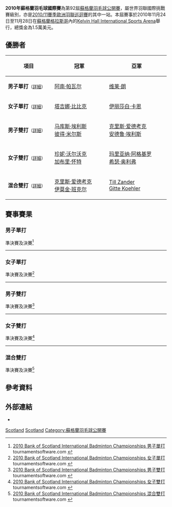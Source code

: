 {{noteTA|G1=Badminton}}
{{infobox badminton event
|name           = 2010年蘇格蘭羽毛球國際賽
|image          = 
|size           = 
|caption        =
|dates          = 2010年11月24日－11月28日
|number_edition = 第92屆
|level          = 4A
|prize_money    = 1.5萬美元
|location       = {{SCO}}[[格拉斯哥|格拉斯哥]]
|venue          = [[Kelvin_Hall_International_Sports_Arena|Kelvin Hall International Sports Arena]]
|previous       = 2009年蘇格蘭羽毛球國際賽 
|next           = 2011年蘇格蘭羽毛球國際賽
}}
'''2010年蘇格蘭羽毛球國際賽'''為第92屆[[蘇格蘭羽毛球公開賽|蘇格蘭羽毛球公開賽]]，屬世界羽聯國際挑戰賽級別，亦是[[2010/11賽季歐洲羽聯巡迴賽|2010/11賽季歐洲羽聯巡迴賽]]的其中一站。本屆賽事於2010年11月24日至11月28日在[[蘇格蘭|蘇格蘭]][[格拉斯哥|格拉斯哥]]內的[[Kelvin_Hall_International_Sports_Arena|Kelvin Hall International Sports Arena]]舉行，總獎金為1.5萬美元。

== 優勝者 ==
{| class=wikitable style="font-size:small"
!width="200"|項目
!width="250"|冠軍
!width="250"|亞軍
|-
|'''男子單打'''<small>（[[#男子單打|詳細]]）</small>
|{{flagicon|IND}} [[阿南·帕瓦尔|阿南·帕瓦尔]]
|{{flagicon|FIN}} [[维莱·朗|维莱·朗]]
|-
|'''女子單打'''<small>（[[#女子單打|詳細]]）</small>
|{{flagicon|RUS}} [[塔吉娜·比比克|塔吉娜·比比克]]
|{{flagicon|ENG}} [[伊丽莎白·卡恩|伊丽莎白·卡恩]]
|-
|'''男子雙打'''<small>（[[#男子雙打|詳細]]）</small>
|{{flagicon|ENG}} [[马库斯·埃利斯|马库斯·埃利斯]]<br/>{{flagicon|ENG}} [[彼得·米尔斯|彼得·米尔斯]]
|{{flagicon|ENG}} [[克里斯·爱德考克|克里斯·爱德考克]]<br/>{{flagicon|ENG}} [[安德鲁·埃利斯|安德鲁·埃利斯]]
|-
|'''女子雙打'''<small>（[[#女子雙打|詳細]]）</small>
|{{flagicon|ENG}} [[珍妮·沃尔沃克|珍妮·沃尔沃克]]<br/>{{flagicon|ENG}} [[加布里·怀特|加布里·怀特]]
|{{flagicon|ENG}} [[玛里亚纳·阿格基罗|玛里亚纳·阿格基罗]]<br/>{{flagicon|ENG}} [[希瑟·奥利弗|希瑟·奥利弗]]
|-
|'''混合雙打'''<small>（[[#混合雙打|詳細]]）</small>
|{{flagicon|ENG}} [[克里斯·爱德考克|克里斯·爱德考克]]<br/>{{flagicon|SCO}} [[伊莫金·班克尔|伊莫金·班克尔]]
|{{flagicon|GER}} [[Till_Zander|Till Zander]]<br/>{{flagicon|GER}} [[Gitte_Koehler|Gitte Koehler]]
|}

== 賽事賽果 ==
=== 男子單打 ===
;準決賽及決賽<ref name="MS">[http://bwf.tournamentsoftware.com/sport/draw.aspx?id=23BA6F0E-4C6B-410A-8B29-6D63AFA3E31D&draw=2 2010 Bank of Scotland International Badminton Championships 男子單打] tournamentsoftware.com {{en}}</ref>
{{4TeamBracket-Tennis3-v2
| team-width=200
| RD1-seed1=1
| RD1-team1='''{{flagicon|IND}} [[阿南·帕瓦尔|阿南·帕瓦尔]]
| RD1-score1-1='''21
| RD1-score1-2='''21
| RD1-score1-3=
| RD1-seed2=
| RD1-team2={{flagicon|DEN}} [[郭忠全|郭忠全]]
| RD1-score2-1=11
| RD1-score2-2=14
| RD1-score2-3=

| RD1-seed3=3
| RD1-team3={{flagicon|UKR}} [[德米特罗·扎瓦德斯基|德米特罗·扎瓦德斯基]]
| RD1-score3-1=15
| RD1-score3-2=15
| RD1-score3-3=
| RD1-seed4=2
| RD1-team4='''{{flagicon|FIN}} [[维莱·朗|维莱·朗]]
| RD1-score4-1='''21
| RD1-score4-2='''21
| RD1-score4-3=

| RD2-seed1=1
| RD2-team1='''{{flagicon|IND}} [[阿南·帕瓦尔|阿南·帕瓦尔]]
| RD2-score1-1='''21
| RD2-score1-2='''21
| RD2-score1-3=
| RD2-seed2=2
| RD2-team2={{flagicon|FIN}} [[维莱·朗|维莱·朗]]
| RD2-score2-1=9
| RD2-score2-2=10
| RD2-score2-3=
}}
----
=== 女子單打 ===
;準決賽及決賽<ref name="WS">[http://bwf.tournamentsoftware.com/sport/draw.aspx?id=23BA6F0E-4C6B-410A-8B29-6D63AFA3E31D&draw=3 2010 Bank of Scotland International Badminton Championships 女子單打] tournamentsoftware.com {{en}}</ref>
{{4TeamBracket-Tennis3-v2
| team-width=200
| RD1-seed1=1
| RD1-team1='''{{flagicon|ENG}} [[伊丽莎白·卡恩|伊丽莎白·卡恩]]
| RD1-score1-1='''21
| RD1-score1-2='''21
| RD1-score1-3=
| RD1-seed2=4
| RD1-team2={{flagicon|USA}} [[Cee_Nantana_Ketpura|Cee Nantana Ketpura]]
| RD1-score2-1=19
| RD1-score2-2=19
| RD1-score2-3=

| RD1-seed3=3
| RD1-team3='''{{flagicon|RUS}} [[塔吉娜·比比克|塔吉娜·比比克]]
| RD1-score3-1='''21
| RD1-score3-2='''21
| RD1-score3-3=
| RD1-seed4=2
| RD1-team4={{flagicon|SCO}} [[苏珊·埃格尔斯达芙|苏珊·埃格尔斯达芙]]
| RD1-score4-1=15
| RD1-score4-2=12
| RD1-score4-3=

| RD2-seed1=1
| RD2-team1={{flagicon|ENG}} [[伊丽莎白·卡恩|伊丽莎白·卡恩]]
| RD2-score1-1=23
| RD2-score1-2=12
| RD2-score1-3=
| RD2-seed2=3
| RD2-team2='''{{flagicon|RUS}} [[塔吉娜·比比克|塔吉娜·比比克]]
| RD2-score2-1='''25
| RD2-score2-2='''21
| RD2-score2-3=
}}
----

=== 男子雙打 ===
;準決賽及決賽<ref name="MD">[http://bwf.tournamentsoftware.com/sport/draw.aspx?id=23BA6F0E-4C6B-410A-8B29-6D63AFA3E31D&draw=4 2010 Bank of Scotland International Badminton Championships 男子雙打] tournamentsoftware.com {{en}}</ref>
{{4TeamBracket-Tennis3-v2
| team-width=200
| RD1-seed1=1
| RD1-team1='''{{flagicon|ENG}} [[马库斯·埃利斯|马库斯·埃利斯]]<br/> {{flagicon|ENG}} [[彼得·米尔斯|彼得·米尔斯]]
| RD1-score1-1='''21
| RD1-score1-2='''21
| RD1-score1-3=
| RD1-seed2=4
| RD1-team2={{flagicon|GER}} [[Maurice_Niesner|Maurice Niesner]]<br/> {{flagicon|GER}} [[Till_Zander|Till Zander]]
| RD1-score2-1=14
| RD1-score2-2=16
| RD1-score2-3=

| RD1-seed3=3
| RD1-team3='''{{flagicon|ENG}} [[克里斯·爱德考克|克里斯·爱德考克]]<br/> {{flagicon|ENG}} [[安德鲁·埃利斯|安德鲁·埃利斯]]
| RD1-score3-1='''21
| RD1-score3-2='''21
| RD1-score3-3=
| RD1-seed4=6
| RD1-team4={{flagicon|ENG}} [[罗伯·布莱尔|罗伯·布莱尔]]<br/> {{flagicon|SCO}} [[保罗·范·里特维德|保罗·范·里特维德]]
| RD1-score4-1=10
| RD1-score4-2=17
| RD1-score4-3=

| RD2-seed1=1
| RD2-team1='''{{flagicon|ENG}} [[马库斯·埃利斯|马库斯·埃利斯]]<br/> {{flagicon|ENG}} [[彼得·米尔斯|彼得·米尔斯]]
| RD2-score1-1='''21
| RD2-score1-2=11
| RD2-score1-3='''21
| RD2-seed2=3
| RD2-team2={{flagicon|ENG}} [[克里斯·爱德考克|克里斯·爱德考克]]<br/> {{flagicon|ENG}} [[安德鲁·埃利斯|安德鲁·埃利斯]]
| RD2-score2-1=19
| RD2-score2-2='''21
| RD2-score2-3=15
}}
----
=== 女子雙打 ===
;準決賽及決賽<ref name="WD">[http://bwf.tournamentsoftware.com/sport/draw.aspx?id=23BA6F0E-4C6B-410A-8B29-6D63AFA3E31D&draw=5 2010 Bank of Scotland International Badminton Championships 女子雙打] tournamentsoftware.com {{en}}</ref>
{{4TeamBracket-Tennis3-v2
| team-width=200
| RD1-seed1=1
| RD1-team1={{flagicon|NED}} [[洛蒂·乔纳森斯|洛蒂·乔纳森斯]]<br/> {{flagicon|NED}} [[保琳·范·多马伦特|保琳·范·多马伦特]]
| RD1-score1-1=15
| RD1-score1-2=17
| RD1-score1-3=
| RD1-seed2=3
| RD1-team2='''{{flagicon|ENG}} [[珍妮·沃尔沃克|珍妮·沃尔沃克]]<br/> {{flagicon|ENG}} [[加布里·怀特|加布里·怀特]]
| RD1-score2-1='''21
| RD1-score2-2='''21
| RD1-score2-3=

| RD1-seed3=
| RD1-team3={{flagicon|ENG}} [[艾莉莎·林姆|艾莉莎·林姆]]<br/> {{flagicon|ENG}} [[萨曼塔·沃德|萨曼塔·沃德]]
| RD1-score3-1=15
| RD1-score3-2=14
| RD1-score3-3=
| RD1-seed4=2
| RD1-team4='''{{flagicon|ENG}} [[玛里亚纳·阿格基罗|玛里亚纳·阿格基罗]]<br/> {{flagicon|ENG}} [[希瑟·奥利弗|希瑟·奥利弗]]
| RD1-score4-1='''21
| RD1-score4-2='''21
| RD1-score4-3=

| RD2-seed1=3
| RD2-team1='''{{flagicon|ENG}} [[珍妮·沃尔沃克|珍妮·沃尔沃克]]<br/> {{flagicon|ENG}} [[加布里·怀特|加布里·怀特]]
| RD2-score1-1='''21
| RD2-score1-2='''21
| RD2-score1-3=
| RD2-seed2=2
| RD2-team2={{flagicon|ENG}} [[玛里亚纳·阿格基罗|玛里亚纳·阿格基罗]]<br/> {{flagicon|ENG}} [[希瑟·奥利弗|希瑟·奥利弗]]
| RD2-score2-1=17
| RD2-score2-2=17
| RD2-score2-3=
}}
----

=== 混合雙打 ===
;準決賽及決賽<ref name="XD">[http://bwf.tournamentsoftware.com/sport/draw.aspx?id=23BA6F0E-4C6B-410A-8B29-6D63AFA3E31D&draw=6 2010 Bank of Scotland International Badminton Championships 混合雙打] tournamentsoftware.com {{en}}</ref>
{{4TeamBracket-Tennis3-v2
| team-width=200
| RD1-seed1=
| RD1-team1={{flagicon|ENG}} [[Mark_Middleton|Mark Middleton]]<br/> {{flagicon|ENG}} [[艾莉莎·林姆|艾莉莎·林姆]]
| RD1-score1-1=10
| RD1-score1-2='''21
| RD1-score1-3=21
| RD1-seed2=3
| RD1-team2='''{{flagicon|GER}} [[Till_Zander|Till Zander]]<br/> {{flagicon|GER}} [[Gitte_Koehler|Gitte Koehler]]
| RD1-score2-1='''21
| RD1-score2-2=16
| RD1-score2-3='''23

| RD1-seed3=
| RD1-team3={{flagicon|ENG}} [[马库斯·埃利斯|马库斯·埃利斯]]<br/> {{flagicon|ENG}} [[加布里·怀特|加布里·怀特]]
| RD1-score3-1=12
| RD1-score3-2=13
| RD1-score3-3=
| RD1-seed4=2
| RD1-team4='''{{flagicon|ENG}} [[克里斯·爱德考克|克里斯·爱德考克]]<br/> {{flagicon|SCO}} [[伊莫金·班克尔|伊莫金·班克尔]]
| RD1-score4-1='''21
| RD1-score4-2='''21
| RD1-score4-3=

| RD2-seed1=3
| RD2-team1={{flagicon|GER}} [[Till_Zander|Till Zander]]<br/> {{flagicon|GER}} [[Gitte_Koehler|Gitte Koehler]]
| RD2-score1-1=10
| RD2-score1-2=12
| RD2-score1-3=
| RD2-seed2=2
| RD2-team2='''{{flagicon|ENG}} [[克里斯·爱德考克|克里斯·爱德考克]]<br/> {{flagicon|SCO}} [[伊莫金·班克尔|伊莫金·班克尔]]
| RD2-score2-1='''21
| RD2-score2-2='''21
| RD2-score2-3=
}}

== 參考資料 ==
{{Reflist}}

== 外部連結 ==
*{{official|http://www.badmintonscotland.org.uk/index.php/officials-a-volunteers/scottish-international-championships}}{{en}}

[[Category:2010年世界羽聯國際挑戰賽|Scotland]]
[[Category:2010/11賽季歐洲羽聯巡迴賽|Scotland]]
[[Category:蘇格蘭羽毛球公開賽|Category:蘇格蘭羽毛球公開賽]]